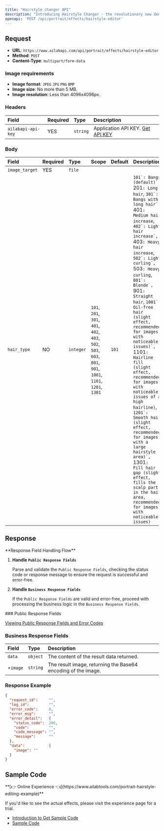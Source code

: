 ```yaml
---
title: "Hairstyle changer API"
description: "Introducing Hairstyle Changer - the revolutionary new deep learning algorithm that can transform the look of your portraits in an instant. With Hairstyle Changer, you can add bangs, change hair length, and increase hair volume to create stunningly unique hairstyles. From thick and luxurious locks to sleek and chic bobs, Hairstyle Changer is the ultimate tool for giving your portraits the perfect look. Plus, with its advanced technology, you can trust that the results are realistic and natural-looking. Try Hairstyle Changer today and let your creativity shine!"
openapi: 'POST /api/portrait/effects/hairstyle-editor'
---
```


## Request

- **URL**: `https://www.ailabapi.com/api/portrait/effects/hairstyle-editor`
- **Method**: `POST`
- **Content-Type**: `multipart/form-data`

### Image requirements

- **Image format**: `JPEG` `JPG` `PNG` `BMP`
- **Image size**: No more than 5 MB.
- **Image resolution**: Less than 4096x4096px.

### Headers

| Field              | Required | Type     | Description                                        |
|:-------------------|:---------|:---------|:---------------------------------------------------|
| `ailabapi-api-key` | YES      | `string` | Application API KEY. [Get API KEY](/docs/get-api-key) |

### Body

| Field          | Required | Type      | Scope                                                                                                                                                                                                                                | Default | Description                                                                                                                                                                                                                                                                                                                                                                                                                                                                                                                                                                                                                                                                                                                                                                                                                                                                                                                                                                         |
|:---------------|:---------|:----------|:-------------------------------------------------------------------------------------------------------------------------------------------------------------------------------------------------------------------------------------|:--------|:------------------------------------------------------------------------------------------------------------------------------------------------------------------------------------------------------------------------------------------------------------------------------------------------------------------------------------------------------------------------------------------------------------------------------------------------------------------------------------------------------------------------------------------------------------------------------------------------------------------------------------------------------------------------------------------------------------------------------------------------------------------------------------------------------------------------------------------------------------------------------------------------------------------------------------------------------------------------------------|
| `image_target` | YES      | `file`    |                                                                                                                                                                                                                                      |         |                                                                                                                                                                                                                                                                                                                                                                                                                                                                                                                                                                                                                                                                                                                                                                                                                                                                                                                                                                                     |
| `hair_type`    | NO       | `integer` | ``101``, ``201``, ``301``, ``401``, ``402``, ``403``, ``502``, ``503``, ``603``, ``801``, ``901``, ``1001``, ``1101``, ``1201``, ``1301`` | `101`   | ``101`: Bangs (default)`, ``201`: Long hair`, ``301`: Bangs with long hair`, ``401`: Medium hair increase`, ``402`: Light hair increase`, ``403`: Heavy hair increase`, ``502`: Light curling`, ``503`: Heavy curling`, ``801`: Blonde`, ``901`: Straight hair`, ``1001`: Oil-free hair (slight effect, recommended for images with noticeable issues)`, ``1101`: Hairline fill (slight effect, recommended for images with noticeable issues of a high hairline)`, ``1201`: Smooth hair (slight effect, recommended for images with a large hairstyle area)`, ``1301`: Fill hair gap (slight effect, fills the scalp part in the hair area, recommended for images with noticeable issues)` |

## Response
<Warning>
**Response Field Handling Flow**

1. **Handle `Public Response Fields`**

   Parse and validate the `Public Response Fields`, checking the status code or response message to ensure the request is successful and error-free.

2. **Handle `Business Response Fields`**

   If the `Public Response Fields` are valid and error-free, proceed with processing the business logic in the `Business Response Fields`.
</Warning>
### Public Response Fields

<a href="/docs/response-description" target="_blank">Viewing Public Response Fields and Error Codes</a>

### Business Response Fields

| Field    | Type     | Description                                                   |
|:---------|:---------|:--------------------------------------------------------------|
| `data`   | `object` | The content of the result data returned.                      |
| +`image` | `string` | The result image, returning the Base64 encoding of the image. |

### Response Example

```json
{
  "request_id":     "",
  "log_id":         "",
  "error_code":     0,
  "error_msg":      "",
  "error_detail":   {
    "status_code":  200,
    "code":         "",
    "code_message": "",
    "message":      ""
  },
  "data":           {
    "image": ""
  }
}
```

## Sample Code
<Tip>
**[👉 Online Experience 👈](https://www.ailabtools.com/portrait-hairstyle-editing-example)**

If you'd like to see the actual effects, please visit the experience page for a trial.

- [Introduction to Get Sample Code](get-sample-code)
- [Sample Code][PostmanURL]

[PostmanURL]: https://documenter.getpostman.com/view/26387069/2s93JxqgHE#dcf4ffec-ef4e-42de-85bd-23cd435adc42
</Tip>